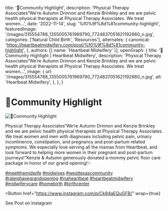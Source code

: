   title: '🍁Community Highlight',
  description: 'Physical Therapy Associates“We’re Autumn Drinnon and Kenzie Brinkley and we are pelvic health physical therapists at Physical Therapy Associates. We treat women...',
  date: '2022-11-14',
  slug: '%f0%9f%8d%81community-highlight',
  featuredImage: '/images/315554788_1355005761969790_7724837051621192660_n.jpg',
  categories: ['Natural Child Birth', 'Resources'],
  alternates: {
    canonical: 'https://heartbeatmidwifery.com/post/%f0%9f%8d%81community-highlight',
  },
  authors: [{ name: 'Heartbeat Midwifery' }],
  openGraph: {
    title: '🍁Community Highlight | Heartbeat Midwifery',
    description: 'Physical Therapy Associates“We’re Autumn Drinnon and Kenzie Brinkley and we are pelvic health physical therapists at Physical Therapy Associates. We treat women...',
    image: {
      url: '/images/315554788_1355005761969790_7724837051621192660_n.jpg',
      alt: 'Heartbeat Midwifery',
    },
  },
}


# 🍁Community Highlight

<Image
  src="/images/315554788_1355005761969790_7724837051621192660_n.jpg"
  size="large"
  wrap={true}
  alt="🍁Community Highlight"
/>

Physical Therapy Associates“We’re Autumn Drinnon and Kenzie Brinkley and we are pelvic health physical therapists at Physical Therapy Associates. We treat women and men with diagnoses including pelvic pain, urinary incontinence, constipation, and pregnancy and post-partum related symptoms. We especially love serving all the mamas from Heartbeat, and look forward to helping more women in their pregnant and post-partum journeys!”Kenzie & Autumn generously donated a mommy pelvic floor care package in honor of our grand opening!✨

[#meetthemidwife](https://www.instagram.com/explore/tags/meetthemidwife/) [#midwives](https://www.instagram.com/explore/tags/midwives/) [#westtexascommunity](https://www.instagram.com/explore/tags/westtexascommunity/) [#raleighavegrandopening](https://www.instagram.com/explore/tags/raleighavegrandopening/) [#inaheartbeat](https://www.instagram.com/explore/tags/inaheartbeat/) [#heartbeatmidwifery](https://www.instagram.com/explore/tags/heartbeatmidwifery/) [#midwiferycare](https://www.instagram.com/explore/tags/midwiferycare/) [#homebirth](https://www.instagram.com/explore/tags/homebirth/) [#birthcenter](https://www.instagram.com/explore/tags/birthcenter/)

<Button
  href="https://www.instagram.com/p/Ck84aEQuGFB/"
  wrap={true}
>
  See Post on Instagram
</Button>
